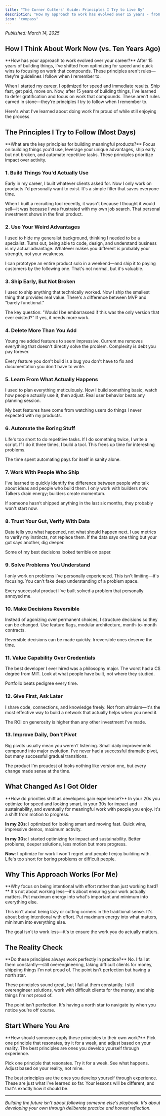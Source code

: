 ```yaml
---
title: "The Corner Cutters' Guide: Principles I Try to Live By"
description: "How my approach to work has evolved over 15 years - from chasing quick wins to building things that matter"
icon: "compass"
---
```


_Published: March 14, 2025_

## How I Think About Work Now (vs. Ten Years Ago)

<Info>
**How has your approach to work evolved over your career?**
After 15 years of building things, I've shifted from optimizing for speed and quick wins to focusing on work that compounds. These principles aren't rules—they're guidelines I follow when I remember to.
</Info>

When I started my career, I optimized for speed and immediate results. Ship fast, get paid, move on. Now, after 15 years of building things, I've learned to defer gratification and focus on work that compounds. These aren't rules carved in stone—they're principles I try to follow when I remember to.

Here's what I've learned about doing work I'm proud of while still enjoying the process.

## The Principles I Try to Follow (Most Days)

<Info>
**What are the key principles for building meaningful products?**
Focus on building things you'd use, leverage your unique advantages, ship early but not broken, and automate repetitive tasks. These principles prioritize impact over activity.
</Info>

### 1. Build Things You'd Actually Use

Early in my career, I built whatever clients asked for. Now I only work on products I'd personally want to exist. It's a simple filter that saves everyone time.

When I built a recruiting tool recently, it wasn't because I thought it would sell—it was because I was frustrated with my own job search. That personal investment shows in the final product.

### 2. Use Your Weird Advantages

I used to hide my generalist background, thinking I needed to be a specialist. Turns out, being able to code, design, and understand business is my actual advantage. Whatever makes you different is probably your strength, not your weakness.

I can prototype an entire product solo in a weekend—and ship it to paying customers by the following one. That's not normal, but it's valuable.

### 3. Ship Early, But Not Broken

I used to ship anything that technically worked. Now I ship the smallest thing that provides real value. There's a difference between MVP and "barely functional."

The key question: "Would I be embarrassed if this was the only version that ever existed?" If yes, it needs more work.

### 4. Delete More Than You Add

Young me added features to seem impressive. Current me removes everything that doesn't directly solve the problem. Complexity is debt you pay forever.

Every feature you don't build is a bug you don't have to fix and documentation you don't have to write.

### 5. Learn From What Actually Happens

I used to plan everything meticulously. Now I build something basic, watch how people actually use it, then adjust. Real user behavior beats any planning session.

My best features have come from watching users do things I never expected with my products.

### 6. Automate the Boring Stuff

Life's too short to do repetitive tasks. If I do something twice, I write a script. If I do it three times, I build a tool. This frees up time for interesting problems.

The time spent automating pays for itself in sanity alone.

### 7. Work With People Who Ship

I've learned to quickly identify the difference between people who talk about ideas and people who build them. I only work with builders now. Talkers drain energy; builders create momentum.

If someone hasn't shipped anything in the last six months, they probably won't start now.

### 8. Trust Your Gut, Verify With Data

Data tells you what happened, not what should happen next. I use metrics to verify my instincts, not replace them. If the data says one thing but your gut says another, dig deeper.

Some of my best decisions looked terrible on paper.

### 9. Solve Problems You Understand

I only work on problems I've personally experienced. This isn't limiting—it's focusing. You can't fake deep understanding of a problem space.

Every successful product I've built solved a problem that personally annoyed me.

### 10. Make Decisions Reversible

Instead of agonizing over permanent choices, I structure decisions so they can be changed. Use feature flags, modular architecture, month-to-month contracts.

Reversible decisions can be made quickly. Irreversible ones deserve the time.

### 11. Value Capability Over Credentials

The best developer I ever hired was a philosophy major. The worst had a CS degree from MIT. Look at what people have built, not where they studied.

Portfolio beats pedigree every time.

### 12. Give First, Ask Later

I share code, connections, and knowledge freely. Not from altruism—it's the most effective way to build a network that actually helps when you need it.

The ROI on generosity is higher than any other investment I've made.

### 13. Improve Daily, Don't Pivot

Big pivots usually mean you weren't listening. Small daily improvements compound into major evolution. I've never had a successful dramatic pivot, but many successful gradual transitions.

The product I'm proudest of looks nothing like version one, but every change made sense at the time.

## What Changed As I Got Older

<Info>
**How do priorities shift as developers gain experience?**
In your 20s you optimize for speed and looking smart, in your 30s for impact and sustainability, and eventually for meaningful work with people you enjoy. It's a shift from motion to progress.
</Info>

**In my 20s**: I optimized for looking smart and moving fast. Quick wins, impressive demos, maximum activity.

**In my 30s**: I started optimizing for impact and sustainability. Better problems, deeper solutions, less motion but more progress.

**Now**: I optimize for work I won't regret and people I enjoy building with. Life's too short for boring problems or difficult people.

## Why This Approach Works (For Me)

<Info>
**Why focus on being intentional with effort rather than just working hard?**
It's not about working less—it's about ensuring your work actually matters. Put maximum energy into what's important and minimum into everything else.
</Info>

This isn't about being lazy or cutting corners in the traditional sense. It's about being intentional with effort. Put maximum energy into what matters, minimum into everything else.

The goal isn't to work less—it's to ensure the work you do actually matters.

## The Reality Check

<Info>
**Do these principles always work perfectly in practice?**
No. I fail at them constantly—still overengineering, taking difficult clients for money, shipping things I'm not proud of. The point isn't perfection but having a north star.
</Info>

These principles sound great, but I fail at them constantly. I still overengineer solutions, work with difficult clients for the money, and ship things I'm not proud of.

The point isn't perfection. It's having a north star to navigate by when you notice you're off course.

## Start Where You Are

<Info>
**How should someone apply these principles to their own work?**
Pick one principle that resonates, try it for a week, and adjust based on your reality. The best principles are ones you develop yourself through experience.
</Info>

Pick one principle that resonates. Try it for a week. See what happens. Adjust based on your reality, not mine.

The best principles are the ones you develop yourself through experience. These are just what I've learned so far. Your lessons will be different, and that's exactly how it should be.

---

_Building the future isn't about following someone else's playbook. It's about developing your own through deliberate practice and honest reflection._